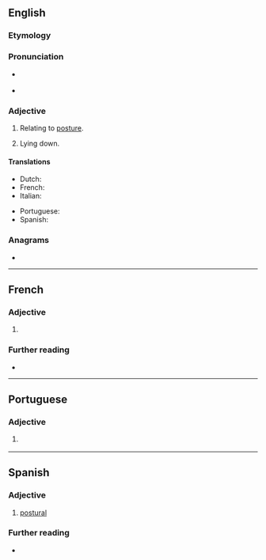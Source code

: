==English==

===Etymology===
{{suffix|en|posture|al}}

===Pronunciation===
* {{a|UK}} {{IPA|en|/ˈpɒstʃəɹəl/}}
* {{a|US}} {{IPA|en|/ˈpɑst͡ʃəɹəl/}}

===Adjective===
{{en-adj|-}}

# Relating to [[posture]].
# {{lb|en|medical}} Lying down.
#: {{ux|en|Cindy, he's gone '''postural'''.}}

====Translations====
{{trans-top|relating to posture}}
* Dutch: {{t+|nl|houding|alt=houdings-}}
* French: {{t+|fr|postural}}
* Italian: {{t|it|posturale}}
{{trans-mid}}
* Portuguese: {{t|pt|postural}}
* Spanish: {{t|es|postural}}
{{trans-bottom}}

===Anagrams===
* {{anagrams|en|a=aloprstu|pulsator|sportula}}

----

==French==

===Adjective===
{{fr-adj}}

# {{l|en|postural}}

===Further reading===
* {{R:TLFi}}

----

==Portuguese==

===Adjective===
{{pt-adj}}

# {{l|en|postural}} {{gloss|relating to posture}}

----

==Spanish==

===Adjective===
{{es-adj}}

# [[#English|postural]]

===Further reading===
* {{R:es:DRAE}}
